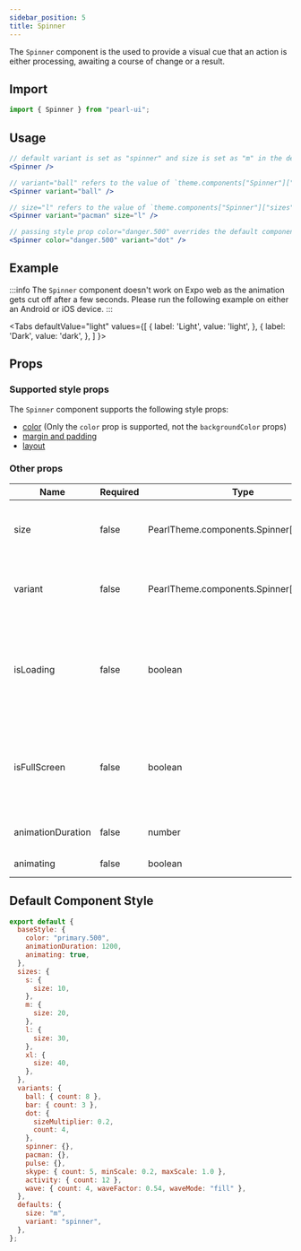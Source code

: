 ```yaml
---
sidebar_position: 5
title: Spinner
---
```


The `Spinner` component is the used to provide a visual cue that an action is either processing, awaiting a course of change or a result.

## Import

```jsx
import { Spinner } from "pearl-ui";
```

## Usage

```jsx
// default variant is set as "spinner" and size is set as "m" in the default Pearl theme
<Spinner />

// variant="ball" refers to the value of `theme.components["Spinner"]["variants"]["ball"]`
<Spinner variant="ball" />

// size="l" refers to the value of `theme.components["Spinner"]["sizes"]["l"]`
<Spinner variant="pacman" size="l" />

// passing style prop color="danger.500" overrides the default component style value of color="primary.500"
<Spinner color="danger.500" variant="dot" />
```

## Example

:::info
The `Spinner` component doesn't work on Expo web as the animation gets cut off after a few seconds. Please run the following example on either an Android or iOS device.
:::


<Tabs
  defaultValue="light"
  values={[
    { label: 'Light', value: 'light', },
    { label: 'Dark', value: 'dark', },
  ]
}>
<TabItem value="light">

<Snack snackId="@agrawal-rohit/spinner-light" />

</TabItem>

<TabItem value="dark">

<Snack snackId="@agrawal-rohit/spinner-dark" />

</TabItem>
</Tabs>

## Props

### Supported style props

The `Spinner` component supports the following style props:

- [color](../../getting-started/style-props#color-and-background-color) (Only the `color` prop is supported, not the `backgroundColor` props)
- [margin and padding](../../getting-started/style-props#margin-and-padding)
- [layout](../../getting-started/style-props#layout)

### Other props

| Name              | Required | Type                                             | Default | Description                                                                                      |
| ----------------- | -------- | ------------------------------------------------ | ------- | ------------------------------------------------------------------------------------------------ |
| size              | false    | <t>PearlTheme.components.Spinner["sizes"]</t>    | `"m"`   | size to use as defined in the active theme                                                       |
| variant           | false    | <t>PearlTheme.components.Spinner["variants"]</t> | `"p3"`  | variant to use as defined in the active theme                                                    |
| isLoading         | false    | <t>boolean</t>                                   | `true`  | The loading status of the `Spinner`. If `false`, the `Spinner` component is removed from the DOM |
| isFullScreen      | false    | <t>boolean</t>                                   | `false` | Spinner container takes the entire screen size and centers the spinner within                    |
| animationDuration | false    | <t>number</t>                                    | `3600`  | Animation duration in ms                                                                         |
| animating         | false    | <t>boolean</t>                                   | `true`  | Animation toggle                                                                                 |

## Default Component Style

```js
export default {
  baseStyle: {
    color: "primary.500",
    animationDuration: 1200,
    animating: true,
  },
  sizes: {
    s: {
      size: 10,
    },
    m: {
      size: 20,
    },
    l: {
      size: 30,
    },
    xl: {
      size: 40,
    },
  },
  variants: {
    ball: { count: 8 },
    bar: { count: 3 },
    dot: {
      sizeMultiplier: 0.2,
      count: 4,
    },
    spinner: {},
    pacman: {},
    pulse: {},
    skype: { count: 5, minScale: 0.2, maxScale: 1.0 },
    activity: { count: 12 },
    wave: { count: 4, waveFactor: 0.54, waveMode: "fill" },
  },
  defaults: {
    size: "m",
    variant: "spinner",
  },
};
```
